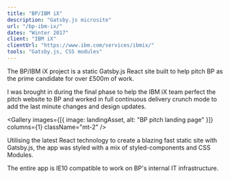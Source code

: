 ```yaml
---
title: "BP/IBM iX"
description: "Gatsby.js microsite"
url: "/bp-ibm-ix/"
dates: "Winter 2017"
client: "IBM iX"
clientUrl: "https://www.ibm.com/services/ibmix/"
tools: "Gatsby.js, CSS modules"
---
```




The BP/IBM iX project is a static Gatsby.js React site built to help pitch BP as the prime candidate for over £500m of work.

I was brought in during the final phase to help the IBM iX team perfect the pitch website to BP and worked in full continuous delivery crunch mode to add the last minute changes and design updates.

<Gallery
  images={[{ image: landingAsset, alt: "BP pitch landing page" }]}
  columns={1}
  className="mt-2"
/>

Utilising the latest React technology to create a blazing fast static site with Gatsby.js, the app was styled with a mix of styled-components and CSS Modules.

The entire app is IE10 compatible to work on BP's internal IT infrastructure.
